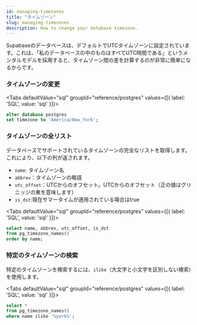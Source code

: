 ```yaml
---
id: managing-timezones
title: "タイムゾーン"
slug: managing-timezones
description: How to change your database timezone.
---
```




Supabaseのデータベースは、デフォルトでUTCタイムゾーンに設定されています。これは、「私のデータベースの中のものはすべてUTC時間である」というメンタルモデルを採用すると、タイムゾーン間の差を計算するのが非常に簡単になるからです。


### タイムゾーンの変更



<Tabs
  defaultValue="sql"
  groupId="reference/postgres"
  values={[{ label: 'SQL', value: 'sql' }]}>

<TabItem value="sql">

```sql
alter database postgres 
set timezone to 'America/New_York';
```


</TabItem>

</Tabs>

### タイムゾーンの全リスト

データベースでサポートされているタイムゾーンの完全なリストを取得します。これにより、以下の列が返されます。

- `name`: タイムゾーン名
- `abbrev`：タイムゾーンの略語
- `utc_offset`：UTCからのオフセット。UTCからのオフセット（正の値はグリニッジの東を意味します）
- `is_dst`:現在サマータイムが適用されている場合はtrue


<Tabs
  defaultValue="sql"
  groupId="reference/postgres"
  values={[{ label: 'SQL', value: 'sql' }]}>

<TabItem value="sql">

```sql
select name, abbrev, utc_offset, is_dst
from pg_timezone_names() 
order by name;
```


</TabItem>

</Tabs>

### 特定のタイムゾーンの検索

特定のタイムゾーンを検索するには、`ilike`（大文字と小文字を区別しない検索）を使用します。

<Tabs
  defaultValue="sql"
  groupId="reference/postgres"
  values={[{ label: 'SQL', value: 'sql' }]}>

<TabItem value="sql">

```sql
select * 
from pg_timezone_names() 
where name ilike '%york%';
```


</TabItem>

</Tabs>
